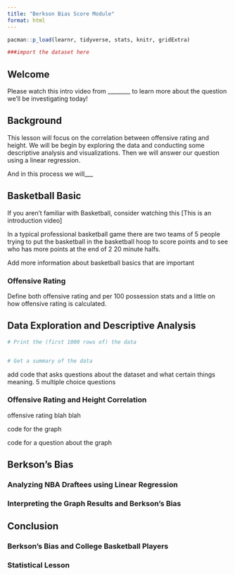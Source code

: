 ```yaml
---
title: "Berkson Bias Score Module"
format: html
---
```


```r

pacman::p_load(learnr, tidyverse, stats, knitr, gridExtra)

###import the dataset here

```
## Welcome 

Please watch this intro video from ________ to learn more about the question we'll be investigating today!

</iframe>

## Background 

This lesson will focus on the correlation between offensive rating and height. We will be begin by exploring the data and conducting some descriptive analysis and visualizations. Then we will answer our question using a linear regression. 

And in this process we will___

## Basketball Basic 

If you aren't familiar with Basketball, consider watching this [This is an introduction video]

In a typical professional basketball game there are two teams of 5 people trying to put the basketball in the basketball hoop to score points and to see who has more points at the end of 2 20 minute halfs. 

Add more information about basketball basics that are important

### Offensive Rating
  
Define both offensive rating and per 100 possession stats and a little on how offensive rating is calculated. 


## Data Exploration and Descriptive Analysis 


```r
# Print the (first 1000 rows of) the data


# Get a summary of the data


```

add code that asks questions about the dataset and what certain things meaning. 5 multiple choice questions


### Offensive Rating and Height Correlation 
offensive rating blah blah

code for the graph

code for a question about the graph 


## Berkson's Bias


### Analyzing NBA Draftees using Linear Regression 

### Interpreting the Graph Results and Berkson's Bias

## Conclusion 

### Berkson's Bias and College Basketball Players

### Statistical Lesson
